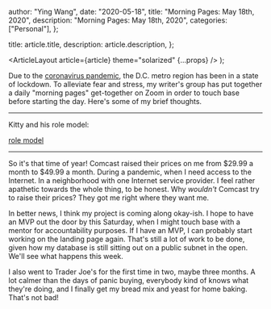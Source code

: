 
  author: "Ying Wang",
  date: "2020-05-18",
  title: "Morning Pages: May 18th, 2020",
  description: "Morning Pages: May 18th, 2020",
  categories: ["Personal"],
};

  title: article.title,
  description: article.description,
};

  <ArticleLayout article={article} theme="solarized" {...props} />
);

Due to the [coronavirus
pandemic](https://en.wikipedia.org/wiki/2019-20_coronavirus_pandemic), the D.C.
metro region has been in a state of lockdown. To alleviate fear and stress, my
writer's group has put together a daily "morning pages" get-together on Zoom in
order to touch base before starting the day. Here's some of my brief thoughts.

---

Kitty and his role model:

[role model](/img/posts/2020/05/18/morning_pages.jpg)

---

So it's that time of year! Comcast raised their prices on me from $29.99 a month
to $49.99 a month. During a pandemic, when I need access to the Internet. In a
neighborhood with one Internet service provider. I feel rather apathetic towards
the whole thing, to be honest. Why _wouldn't_ Comcast try to raise their prices?
They got me right where they want me.

In better news, I think my project is coming along okay-ish. I hope to have an
MVP out the door by this Saturday, when I might touch base with a mentor for
accountability purposes. If I have an MVP, I can probably start working on the
landing page again. That's still a lot of work to be done, given how my database
is still sitting out on a public subnet in the open. We'll see what happens this
week.

I also went to Trader Joe's for the first time in two, maybe three months. A lot
calmer than the days of panic buying, everybody kind of knows what they're
doing, and I finally get my bread mix and yeast for home baking. That's not bad!
